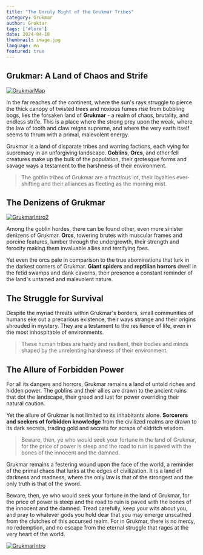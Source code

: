 ```yaml
---
title: "The Unruly Might of the Grukmar Tribes"
category: Grukmar
author: Groktar
tags: ['#lore']
date: 2024-04-10
thumbnail: image.jpg
language: en
featured: true
---
```


## Grukmar: A Land of Chaos and Strife

[![GrukmarMap](https://i.imgur.com/rw6EL1Y.png)](https://i.imgur.com/rw6EL1Y.png)

In the far reaches of the continent, where the sun's rays struggle to pierce the thick canopy of twisted trees and noxious fumes rise from bubbling bogs, lies the forsaken land of **Grukmar** - a realm of chaos, brutality, and endless strife. This is a place where the strong prey upon the weak, where the law of tooth and claw reigns supreme, and where the very earth itself seems to thrum with a primal, malevolent energy.

Grukmar is a land of disparate tribes and warring factions, each vying for supremacy in an unforgiving landscape. **Goblins**, **Orcs**, and other fell creatures make up the bulk of the population, their grotesque forms and savage ways a testament to the harshness of their environment.

> The goblin tribes of Grukmar are a fractious lot, their loyalties ever-shifting and their alliances as fleeting as the morning mist.

## The Denizens of Grukmar

[![GrukmarIntro2](https://i.imgur.com/tORSDal.png)](https://i.imgur.com/tORSDal.png)

Among the goblin hordes, there can be found other, even more sinister denizens of Grukmar. **Orcs**, towering brutes with muscular frames and porcine features, lumber through the undergrowth, their strength and ferocity making them invaluable allies and terrifying foes.

Yet even the orcs pale in comparison to the true abominations that lurk in the darkest corners of Grukmar. **Giant spiders** and **reptilian horrors** dwell in the fetid swamps and dank caverns, their presence a constant reminder of the land's untamed and malevolent nature.

## The Struggle for Survival

Despite the myriad threats within Grukmar's borders, small communities of humans eke out a precarious existence, their ways strange and their origins shrouded in mystery. They are a testament to the resilience of life, even in the most inhospitable of environments.

> These human tribes are hardy and resilient, their bodies and minds shaped by the unrelenting harshness of their environment.

## The Allure of Forbidden Power

For all its dangers and horrors, Grukmar remains a land of untold riches and hidden power. The goblins and their allies are drawn to the ancient ruins that dot the landscape, their greed and lust for power overriding their natural caution.

Yet the allure of Grukmar is not limited to its inhabitants alone. **Sorcerers and seekers of forbidden knowledge** from the civilized realms are drawn to its dark secrets, trading gold and secrets for scraps of eldritch wisdom.

> Beware, then, ye who would seek your fortune in the land of Grukmar, for the price of power is steep and the road to ruin is paved with the bones of the innocent and the damned.

Grukmar remains a festering wound upon the face of the world, a reminder of the primal chaos that lurks at the edges of civilization. It is a land of darkness and madness, where the only law is that of the strongest and the only truth is that of the sword.

Beware, then, ye who would seek your fortune in the land of Grukmar, for the price of power is steep and the road to ruin is paved with the bones of the innocent and the damned. Tread carefully, keep your wits about you, and pray to whatever gods you hold dear that you may emerge unscathed from the clutches of this accursed realm. For in Grukmar, there is no mercy, no redemption, and no escape from the eternal struggle that rages at the very heart of the world.

[![GrukmarIntro](https://i.imgur.com/xTqK5KY.png)](https://i.imgur.com/xTqK5KY.png)